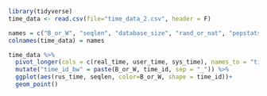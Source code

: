 ```r
library(tidyverse)
time_data <- read.csv(file="time_data_2.csv", header = F)
```

```r
names = c("B_or_W", "seqlen", "database_size", "rand_or_nat", "pepstats_filename", "real_time", "user_time", "sys_time")
colnames(time_data) = names
```

```r
time_data %>% 
  pivot_longer(cols = c(real_time, user_time, sys_time), names_to = "time_id", values_to = "rus_time") %>% 
  mutate("time_id_bw" = paste(B_or_W, time_id, sep = "_")) %>% 
  ggplot(aes(rus_time, seqlen, color=B_or_W, shape = time_id))+
  geom_point()
```


